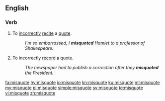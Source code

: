 ==English==
===Verb===
{{en-verb|misquotes|misquoting|misquoted|misquoted}}

#To [[incorrectly]] [[recite]] a [[quote]].
#:''I'm so embarrassed, I '''misquoted''' Hamlet to a professor of Shakespeare.''
#To incorrectly [[record]] a quote.
#:''The newspaper had to publish a correction after they '''misquoted''' the President.''

[[fa:misquote]]
[[hy:misquote]]
[[io:misquote]]
[[kn:misquote]]
[[ku:misquote]]
[[ml:misquote]]
[[my:misquote]]
[[pl:misquote]]
[[simple:misquote]]
[[sv:misquote]]
[[te:misquote]]
[[vi:misquote]]
[[zh:misquote]]